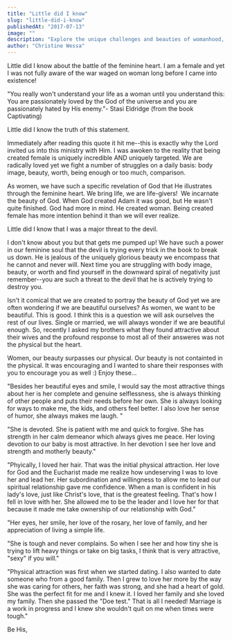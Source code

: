 ```yaml
---
title: "Little did I know"
slug: "little-did-i-know"
publishedAt: "2017-07-13"
image: ""
description: "Explore the unique challenges and beauties of womanhood, and the power of being created female with intention and purpose."
author: "Christine Wessa"
---
```


Little did I know about the battle of the feminine heart. I am a female and yet I was not fully aware of the war waged on woman long before I came into existence!

"You really won't understand your life as a woman until you understand this: You are passionately loved by the God of the universe and you are passionately hated by His enemy."- Stasi Eldridge (from the book Captivating)

Little did I know the truth of this statement.

Immediately after reading this quote it hit me--this is exactly why the Lord invited us into this ministry with Him. I was awoken to the reality that being created female is uniquely incredible AND uniquely targeted. We are radically loved yet we fight a number of struggles on a daily basis: body image, beauty, worth, being enough or too much, comparison.

As women, we have such a specific revelation of God that He illustrates through the feminine heart. We bring life, we are life-givers!  We incarnate the beauty of God. When God created Adam it was good, but He wasn't quite finished. God had more in mind. He created woman. Being created female has more intention behind it than we will ever realize.

Little did I know that I was a major threat to the devil.

I don't know about you but that gets me pumped up! We have such a power in our feminine soul that the devil is trying every trick in the book to break us down. He is jealous of the uniquely glorious beauty we encompass that he cannot and never will. Next time you are struggling with body image, beauty, or worth and find yourself in the downward spiral of negativity just remember--you are such a threat to the devil that he is actively trying to destroy you.

Isn't it comical that we are created to portray the beauty of God yet we are often wondering if we are beautiful ourselves? As women, we want to be beautiful. This is good. I think this is a question we will ask ourselves the rest of our lives. Single or married, we will always wonder if we are beautiful enough. So, recently I asked my brothers what they found attractive about their wives and the profound response to most all of their answeres was not the physical but the heart.

Women, our beauty surpasses our physical. Our beauty is not containted in the physical. It was encouraging and I wanted to share their responses with you to encourage you as well :) Enjoy these...

"Besides her beautiful eyes and smile, I would say the most attractive things about her is her complete and genuine selflessness, she is always thinking of other people and puts their needs before her own. She is always looking for ways to make me, the kids, and others feel better. I also love her sense of humor, she always makes me laugh. "

"She is devoted. She is patient with me and quick to forgive. She has strength in her calm demeanor which always gives me peace. Her loving devotion to our baby is most attractive. In her devotion I see her love and strength and motherly beauty."

"Phyically, I loved her hair. That was the initial physical attraction. Her love for God and the Eucharist made me realize how undeserving I was to love her and lead her. Her subordination and willingness to allow me to lead our spiritual relationship gave me confidence. When a man is confident in his lady's love, just like Christ's love, that is the greatest feeling. That's how I fell in love with her. She allowed me to be the leader and I love her for that because it made me take ownership of our relationship with God."

"Her eyes, her smile, her love of the rosary, her love of family, and her appreciation of living a simple life.

"She is tough and never complains. So when I see her and how tiny she is trying to lift heavy things or take on big tasks, I think that is very attractive, "sexy" if you will."

"Physical attraction was first when we started dating. I also wanted to date someone who from a good family. Then I grew to love her more by the way she was caring for others, her faith was strong, and she had a heart of gold. She was the perfect fit for me and I knew it. I loved her family and she loved my family. Then she passed the "Doe test." That is all I needed! Marriage is a work in progress and I knew she wouldn't quit on me when times were tough."

Be His,
